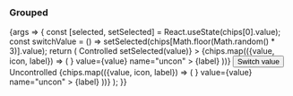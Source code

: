 ### Grouped

<Canvas>
  <Story name="Chip group">
    {args => {
      const [selected, setSelected] = React.useState(chips[0].value);
      const switchValue = () =>
        setSelected(chips[Math.floor(Math.random() * 3)].value);
      return (
        <StoryVariantTable>
          <tbody>
            <tr>
              <td>
                <Headline
                  extraBold
                  transform="uppercase"
                  as="span"
                  color="text-gray-40"
                  size="medium"
                >
                  Controlled
                </Headline>
              </td>
              <td>
                <ChipGroup
                  value={selected}
                  onChange={(e, value) => setSelected(value)}
                >
                  {chips.map(({value, icon, label}) => (
                    <Chip
                      {...args}
                      icon={
                        <SubjectIcon type={icon} size="small" aria-hidden />
                      }
                      value={value}
                      name="uncon"
                    >
                      {label}
                    </Chip>
                  ))}
                </ChipGroup>
              </td>
              <td>
                <Button onClick={switchValue}>Switch value</Button>
              </td>
            </tr>
            <tr>
              <td>
                <Headline
                  extraBold
                  transform="uppercase"
                  as="span"
                  color="text-gray-40"
                  size="medium"
                >
                  Uncontrolled
                </Headline>
              </td>
              <td>
                <ChipGroup>
                  {chips.map(({value, icon, label}) => (
                    <Chip
                      {...args}
                      icon={
                        <SubjectIcon type={icon} size="small" aria-hidden />
                      }
                      value={value}
                      name="uncon"
                    >
                      {label}
                    </Chip>
                  ))}
                </ChipGroup>
              </td>
            </tr>
          </tbody>
        </StoryVariantTable>
      );
    }}
  </Story>
</Canvas>
